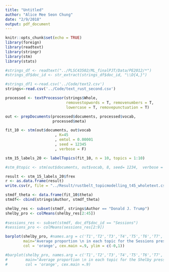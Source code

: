 ```yaml
---
title: "Untitled"
author: "Alice Mee Seon Chung"
date: "2/9/2018"
output: pdf_document
---
```


```r
knitr::opts_chunk$set(echo = TRUE)
library(foreign)
library(readtext)
library(stringr)
library(stm)
library(stats)
```

```r
#strings_df <- readtext("../PLSC43502/ML_finalPJT/Data/PE2012/*")
#strings_df$doc_id <- str_extract(strings_df$doc_id, "\\D{4,}")

#strings_df1 <-read.csv('../Code/text2.csv')
strings<-read.csv('../Code/text_rust_second.csv')

processed <- textProcessor(strings$Whole,
                           removestopwords = T, removenumbers = T, 
                           lowercase = T, removepunctuation = T)

out <- prepDocuments(processed$documents, processed$vocab, 
                     processed$meta)

fit_10 <- stm(out$documents, out$vocab 
                      , K=45
                      , emtol = 0.00001
                      , seed = 12345
                      , verbose = F)

stm_15_labels_20 <- labelTopics(fit_10, n = 10, topics = 1:10)
```
```r

#stm_8topic <- stm(out$documents, out$vocab, 8, seed= 1234,  verbose = F) 

result <- stm_15_labels_20$frex
r <- as.data.frame(result)
write.csv(r, file = "../Result/rustbelt_topicmodelling_t45_wholetext.csv")

stmdf_theta <- data.frame(fit_10$theta)
stmdf<- cbind(strings$Author, stmdf_theta)

shelby_res <- subset(stmdf, strings$Author == "Donald J. Trump")
shelby_pro <- colMeans(shelby_res[2:45])
  
#sessions_res <- subset(stmdf, doc_df$doc_id == "Sessions")
#sessions_pro <- colMeans(sessions_res[2:9])

barplot(shelby_pro, #names.arg = c('T1','T2','T3','T4','T5','T6','T7','T8'),
        main="Average proportion \n in each topic for the Sessions press releases",
        col = 'orange', cex.main =.9, ylim = c(-0,1))

#barplot(shelby_pro, names.arg = c('T1','T2','T3','T4','T5','T6','T7','T8'),
#        main="Average proportion \n in each topic for the Shelby press releases",
#        col = 'orange', cex.main =.9)
```